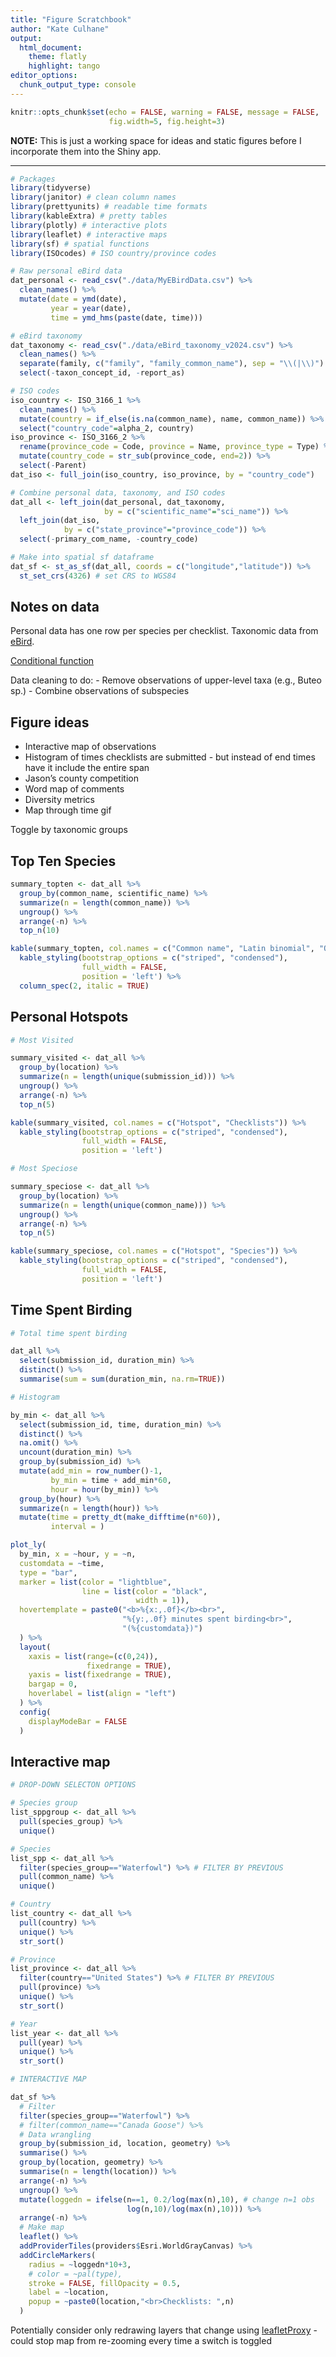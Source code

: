 ```yaml
---
title: "Figure Scratchbook"
author: "Kate Culhane"
output:
  html_document:
    theme: flatly
    highlight: tango
editor_options: 
  chunk_output_type: console
---
```


```r
knitr::opts_chunk$set(echo = FALSE, warning = FALSE, message = FALSE,
                      fig.width=5, fig.height=3)
```

**NOTE:** This is just a working space for ideas and static figures before I incorporate them into the Shiny app.

---


```r

# Packages
library(tidyverse)
library(janitor) # clean column names
library(prettyunits) # readable time formats
library(kableExtra) # pretty tables
library(plotly) # interactive plots
library(leaflet) # interactive maps
library(sf) # spatial functions
library(ISOcodes) # ISO country/province codes

# Raw personal eBird data
dat_personal <- read_csv("./data/MyEBirdData.csv") %>%
  clean_names() %>%
  mutate(date = ymd(date),
         year = year(date),
         time = ymd_hms(paste(date, time)))

# eBird taxonomy
dat_taxonomy <- read_csv("./data/eBird_taxonomy_v2024.csv") %>%
  clean_names() %>%
  separate(family, c("family", "family_common_name"), sep = "\\(|\\)") %>%
  select(-taxon_concept_id, -report_as)

# ISO codes
iso_country <- ISO_3166_1 %>%
  clean_names() %>%
  mutate(country = if_else(is.na(common_name), name, common_name)) %>%
  select("country_code"=alpha_2, country)
iso_province <- ISO_3166_2 %>%
  rename(province_code = Code, province = Name, province_type = Type) %>%
  mutate(country_code = str_sub(province_code, end=2)) %>%
  select(-Parent)
dat_iso <- full_join(iso_country, iso_province, by = "country_code")

# Combine personal data, taxonomy, and ISO codes
dat_all <- left_join(dat_personal, dat_taxonomy,
                     by = c("scientific_name"="sci_name")) %>%
  left_join(dat_iso,
            by = c("state_province"="province_code")) %>%
  select(-primary_com_name, -country_code)

# Make into spatial sf dataframe
dat_sf <- st_as_sf(dat_all, coords = c("longitude","latitude")) %>%
  st_set_crs(4326) # set CRS to WGS84

```

## Notes on data

Personal data has one row per species per checklist.
Taxonomic data from [eBird](https://www.birds.cornell.edu/clementschecklist/introduction/updateindex/october-2024/2024-citation-checklist-downloads/?__hstc=60209138.90d3e80156bd0bf8cea9061b5c8b0677.1737839952332.1737839952332.1737839952332.1&__hssc=60209138.2.1737839952335&__hsfp=3572963934&_ga=2.47631268.2048720750.1737839952-547846681.1737839951&_gl=1*1r2sx3a*_gcl_au*MTk1NTg3NjU4OC4xNzM3ODM5OTUw*_ga*NTQ3ODQ2NjgxLjE3Mzc4Mzk5NTE.*_ga_QR4NVXZ8BM*MTczNzgzOTk1MC4xLjEuMTczNzgzOTk1Mi41OC4wLjA).

[Conditional function](https://forum.posit.co/t/conditional-pipelines/6076)

Data cleaning to do:
- Remove observations of upper-level taxa (e.g., Buteo sp.)
- Combine observations of subspecies

## Figure ideas

- Interactive map of observations
- Histogram of times checklists are submitted - but instead of end times have it include the entire span 
- Jason's county competition
- Word map of comments
- Diversity metrics
- Map through time gif

Toggle by taxonomic groups

## Top Ten Species

```r

summary_topten <- dat_all %>% 
  group_by(common_name, scientific_name) %>% 
  summarize(n = length(common_name)) %>% 
  ungroup() %>% 
  arrange(-n) %>% 
  top_n(10)

kable(summary_topten, col.names = c("Common name", "Latin binomial", "Observations")) %>% 
  kable_styling(bootstrap_options = c("striped", "condensed"),
                full_width = FALSE,
                position = 'left') %>% 
  column_spec(2, italic = TRUE) 

```

## Personal Hotspots

```r

# Most Visited

summary_visited <- dat_all %>% 
  group_by(location) %>% 
  summarize(n = length(unique(submission_id))) %>% 
  ungroup() %>% 
  arrange(-n) %>% 
  top_n(5)

kable(summary_visited, col.names = c("Hotspot", "Checklists")) %>% 
  kable_styling(bootstrap_options = c("striped", "condensed"),
                full_width = FALSE,
                position = 'left')

# Most Speciose

summary_speciose <- dat_all %>% 
  group_by(location) %>% 
  summarize(n = length(unique(common_name))) %>% 
  ungroup() %>% 
  arrange(-n) %>% 
  top_n(5)

kable(summary_speciose, col.names = c("Hotspot", "Species")) %>% 
  kable_styling(bootstrap_options = c("striped", "condensed"),
                full_width = FALSE,
                position = 'left')

```

## Time Spent Birding

```r

# Total time spent birding

dat_all %>% 
  select(submission_id, duration_min) %>% 
  distinct() %>% 
  summarise(sum = sum(duration_min, na.rm=TRUE))

# Histogram

by_min <- dat_all %>% 
  select(submission_id, time, duration_min) %>% 
  distinct() %>% 
  na.omit() %>% 
  uncount(duration_min) %>% 
  group_by(submission_id) %>% 
  mutate(add_min = row_number()-1,
         by_min = time + add_min*60,
         hour = hour(by_min)) %>% 
  group_by(hour) %>% 
  summarize(n = length(hour)) %>% 
  mutate(time = pretty_dt(make_difftime(n*60)),
         interval = )

plot_ly(
  by_min, x = ~hour, y = ~n,
  customdata = ~time,
  type = "bar",
  marker = list(color = "lightblue",
                line = list(color = "black",
                            width = 1)),
  hovertemplate = paste0("<b>%{x:,.0f}</b><br>",
                         "%{y:,.0f} minutes spent birding<br>",
                         "(%{customdata})")
  ) %>% 
  layout(
    xaxis = list(range=(c(0,24)), 
                 fixedrange = TRUE),
    yaxis = list(fixedrange = TRUE),
    bargap = 0,
    hoverlabel = list(align = "left")
  ) %>% 
  config(
    displayModeBar = FALSE
  )


```


## Interactive map

```r

# DROP-DOWN SELECTON OPTIONS

# Species group
list_sppgroup <- dat_all %>% 
  pull(species_group) %>% 
  unique()

# Species
list_spp <- dat_all %>% 
  filter(species_group=="Waterfowl") %>% # FILTER BY PREVIOUS
  pull(common_name) %>% 
  unique()

# Country
list_country <- dat_all %>% 
  pull(country) %>% 
  unique() %>% 
  str_sort()

# Province
list_province <- dat_all %>% 
  filter(country=="United States") %>% # FILTER BY PREVIOUS
  pull(province) %>%
  unique() %>% 
  str_sort()

# Year
list_year <- dat_all %>% 
  pull(year) %>% 
  unique() %>% 
  str_sort()

# INTERACTIVE MAP

dat_sf %>% 
  # Filter
  filter(species_group=="Waterfowl") %>%
  # filter(common_name=="Canada Goose") %>% 
  # Data wrangling
  group_by(submission_id, location, geometry) %>% 
  summarise() %>% 
  group_by(location, geometry) %>% 
  summarise(n = length(location)) %>% 
  arrange(-n) %>% 
  ungroup() %>% 
  mutate(loggedn = ifelse(n==1, 0.2/log(max(n),10), # change n=1 obs
                          log(n,10)/log(max(n),10))) %>% 
  arrange(-n) %>% 
  # Make map
  leaflet() %>% 
  addProviderTiles(providers$Esri.WorldGrayCanvas) %>%  
  addCircleMarkers(
    radius = ~loggedn*10+3,
    # color = ~pal(type),
    stroke = FALSE, fillOpacity = 0.5,
    label = ~location,
    popup = ~paste0(location,"<br>Checklists: ",n)
  )

```

Potentially consider only redrawing layers that change using [leafletProxy](https://rstudio.github.io/leaflet/articles/shiny.html) - could stop map from re-zooming every time a switch is toggled

